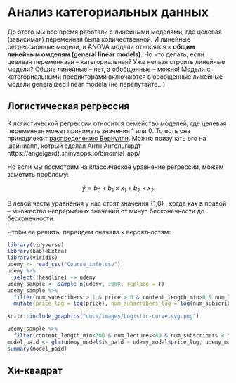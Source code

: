 #  Анализ категориальных данных {#stats_criteria_categ} 

До этого мы все время работали с линейными моделями, где целевая (зависимая) переменная была количественной. И линейные регрессионные модели, и ANOVA модели относятся к **общим линейным омделям (general linear models)**. Но что делать, если цеелвая переменнаая -- категориальная? Уже нельзя строить линейные модели? Общие линейные -- нет, а обобщенные -- можно! Модели с категориальными предикторами включаются в обобщенные линейные модели generalized linear modela (не перепутайте...)

## Логистическая регрессия

К логистической регрессии относится семейство моделей, где целевая переменная может принимать значения 1 или 0. То есть она принадлежит [распределению Бернулли](#distributions). Можно поизучать его на шайниапп, котрый сделал Антн Ангельгардт https://angelgardt.shinyapps.io/binomial_app/

Но если мы посмотрим на классическое уравнение регрессии, можем заметить проблему:

<p align="center">$\hat y = b_0 + b_1 \times x_1 + b_2  \times x_2$  </p>

В левой части уравнения у нас стоят значения {1;0} , когда как в правой -- множество непрерывных значений от минус бесконечности до бесконечности.

Чтобы ее решить, перейдем сначала к вероятностям:

```r
library(tidyverse)
library(kableExtra)
library(viridis)
udemy <- read_csv("Course_info.csv")
udemy %>% 
  select(!headline) -> udemy
udemy_sample <- sample_n(udemy, 1000, replace = T)
udemy_sample %>% 
  filter(num_subscribers > 1 & price > 0 & content_length_min>0 & num_lectures>0) %>% 
  mutate(price_log = log(price), num_subscribers_log = log(num_subscribers)) -> udemy_sample
```

<p align="center"> 
```r
knitr::include_graphics("docs/images/Logistic-curve.svg.png")
```
</p>

```r
udemy_sample %>% 
  filter(content_length_min<300 & num_lectures<80 & num_subscribers < 5000 & avg_rating >=3 & price > 1 & price<200) -> udemy_model 
model_paid <- glm(udemy_model$is_paid ~ udemy_model$price_log, udemy_model, family = binomial) 
summary(model_paid)
```

## Хи-квадрат
